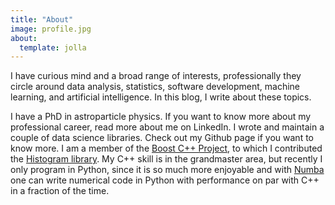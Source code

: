 ```yaml
---
title: "About"
image: profile.jpg
about:
  template: jolla
---
```


I have curious mind and a broad range of interests, professionally they circle around data analysis, statistics, software development, machine learning, and artificial intelligence. In this blog, I write about these topics.

I have a PhD in astroparticle physics. If you want to know more about my professional career, read more about me on LinkedIn. I wrote and maintain a couple of data science libraries. Check out my Github page if you want to know more. I am a member of the [Boost C++ Project](https://www.boost.org), to which I contributed the [Histogram library](https://www.boost.org/doc/libs/1_85_0/libs/histogram/doc/html/index.html). My C++ skill is in the grandmaster area, but recently I only program in Python, since it is so much more enjoyable and with [Numba](https://numba.pydata.org/) one can write numerical code in Python with performance on par with C++ in a fraction of the time.


